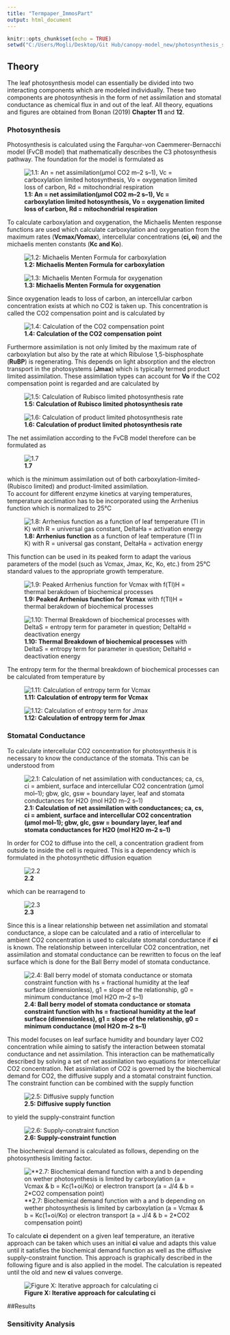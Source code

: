 ```yaml
---
title: "Termpaper_ImmosPart"
output: html_document
---
```


```r
knitr::opts_chunk$set(echo = TRUE)
setwd("C:/Users/Mogli/Desktop/Git Hub/canopy-model_new/photosynthesis_stomatalconductance/TermPaperFiles/TheoryFormulas")
```



## Theory

The leaf photosynthesis model can essentially be divided into two interacting components which are modeled individually. These two components are photosynthesis in the form of net assimilation and stomatal conductance as chemical flux in and out of the leaf. All theory, equations and figures are obtained from Bonan (2019) **Chapter 11** and **12**. 

### Photosynthesis


Photosynthesis is calculated using the Farquhar-von Caemmerer-Bernacchi model (FvCB model) that mathematically describes the C3 photosynthesis pathway. 
The foundation for the model is formulated as 

![**1.1: An = net assimilation(μmol CO2 m–2 s–1), Vc = carboxylation limited hotosynthesis, Vo = oxygenation limited loss of carbon, Rd = mitochondrial respiration**](TheoryFormulas/11.1.JPG)

To calculate carboxylation and oxygenation, the Michaelis Menten response functions are used which calculate carboxylation and oxygenation from the maximum rates (**Vcmax/Vomax**), intercellular concentrations (**ci, oi**) and the michaelis menten constants (**Kc and Ko**). 

![**1.2: Michaelis Menten Formula for carboxylation**](TheoryFormulas/11.2.JPG)

![**1.3: Michaelis Menten Formula for oxygenation**](TheoryFormulas/11.3.JPG)

Since oxygenation leads to loss of carbon, an intercellular carbon concentration exists at which no CO2 is taken up. This 
concentration is called the CO2 compensation point and is calculated by 

![**1.4: Calculation of the CO2 compensation point**](TheoryFormulas/11.6.JPG)

Furthermore assimilation is not only limited by the maximum rate of carboxylation but also by the rate at which Ribulose 1,5-bisphosphate (**RuBP**) is regenerating. This depends on light absorption and the electron transport in the photosystems (**Jmax**) which is typically termed product limited assimilation. 
These assimilation types can account for **Vo** if the CO2 compensation point is regarded and are calculated by 

![**1.5: Calculation of Rubisco limited photosynthesis rate**](TheoryFormulas/11.28.JPG)

![**1.6: Calculation of product limited photosynthesis rate**](TheoryFormulas/11.29.JPG)

The net assimilation according to the FvCB model therefore can be formulated as 

![**1.7**](TheoryFormulas/11.30.JPG)

which is the minimum assimilation out of both carboxylation-limited- (Rubisco limited) and product-limited assimilation.  
To account for different enzyme kinetics at varying temperatures, temperature acclimation has to be incorporated using the Arrhenius function which is normalized to 25°C 

![**1.8: Arrhenius function** as a function of leaf temperature (Tl in K) with R = universal gas constant, DeltaHa = activation energy](TheoryFormulas/11.34.JPG)


This function can be used in its peaked form to adapt the various parameters of the model (such as Vcmax, Jmax, Kc, Ko, etc.) from 25°C standard values to the appropriate growth temperature. 

![**1.9: Peaked Arrhenius function for Vcmax** with f(Tl)H = thermal berakdown of biochemical processes](TheoryFormulas/11.35.JPG)

![**1.10: Thermal Breakdown of biochemical processes** with DeltaS = entropy term for parameter in question; DeltaHd = deactivation energy](TheoryFormulas/11.36.JPG)

The entropy term for the thermal breakdown of biochemical processes can be calculated from temperature by 

![**1.11: Calculation of entropy term for Vcmax**](TheoryFormulas/11.62.JPG)

![**1.12: Calculation of entropy term for Jmax**](TheoryFormulas/11.63.JPG)




### Stomatal Conductance


To calculate intercellular CO2 concentration for photosynthesis it is necessary to know the conductance of the stomata. This can be understood from 

![**2.1: Calculation of net assimilation with conductances; ca, cs, ci = ambient, surface and intercellular CO2 concentration (μmol mol–1); gbw, glc, gsw = boundary layer, leaf and stomata conductances for H2O (mol H2O m–2 s–1)**](TheoryFormulas/12.1.JPG)

In order for CO2 to diffuse into the cell, a concentration gradient from outside to inside the cell is required. This is a dependency which is formulated in the photosynthetic diffusion equation

![**2.2**](TheoryFormulas/12.12.JPG)

which can be rearragend to

![**2.3**](TheoryFormulas/12.13.JPG)

Since this is a linear relationship between net assimilation and stomatal conductance, a slope can be calculated and a ratio of intercellular to ambient CO2 concentration is used to calculate stomatal conductance if **ci** is known. The relationship between intercellular CO2 concentration, net assimilation and stomatal conductance can be rewritten to focus on the leaf surface which is done for the Ball Berry model of stomata conductance. 

![**2.4: Ball berry model of stomata conductance or stomata constraint function with hs = fractional humidity at the leaf surface (dimensionless), g1 = slope of the relationship, g0 = minimum conductance (mol H2O m–2 s–1)**](TheoryFormulas/12.14.JPG)

This model focuses on leaf surface humidity and boundary layer CO2 concentration while aiming to satisfy the interaction between stomatal conductance and net assimilation. This interaction can be mathematically described by solving a set of net assimilation two equations for intercellular CO2 concentration. 
Net assimilation of CO2 is governed by the biochemical demand for CO2, the diffusive supply and a stomatal constraint function. 
The constraint function can be combined with the supply function 

![**2.5: Diffusive supply function**](TheoryFormulas/Supplyfunction.JPG)

to yield the supply-constraint function

![**2.6: Supply-constraint function**](TheoryFormulas/12.25.JPG)

The biochemical demand is calculated as follows, depending on the photosynthesis limiting factor. 

![**2.7: Biochemical demand function with a and b depending on wether photosynthesis is limited by carboxylation (a = Vcmax & b = Kc(1+oi/Ko) or electron transport (a = J/4 & b = 2*CO2 compensation point)](TheoryFormulas/12.24.JPG)

To calculate **ci** dependent on a given leaf temperature, an iterative approach can be taken which uses an initial **ci** value and adapts this value until it satisfies the biochemical demand function as well as the diffusive supply-constraint function. This approach is graphically described in the following figure and is also applied in the model. The calculation is repeated until the old and new **ci** values converge.

![**Figure X: Iterative approach for calculating ci**](TheoryFormulas/ci_calculation_iterative.JPG)


##Results


### Sensitivity Analysis




